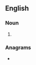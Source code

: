 ==English==

===Noun===
{{head|en|noun form}}

# {{plural of|en|repatriation}}

===Anagrams===
* {{anagrams|en|a=aaeiinoprrstt|reparationist}}